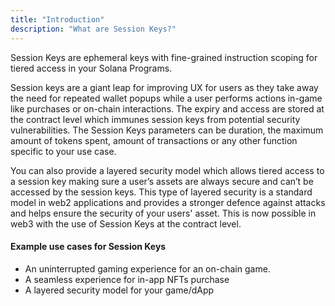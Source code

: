 ```yaml
---
title: "Introduction"
description: "What are Session Keys?"
---
```


Session Keys are ephemeral keys with fine-grained instruction scoping for tiered access in your Solana Programs.

Session keys are a giant leap for improving UX for users as they take away the need for repeated wallet popups while a user performs actions in-game like purchases or on-chain interactions. The expiry and access are stored at the contract level which immunes session keys from potential security vulnerabilities. The Session Keys parameters can be duration, the maximum amount of tokens spent, amount of transactions or any other function specific to your use case.


You can also provide a layered security model which allows tiered access to a session key making sure a user’s assets are always secure and can’t be accessed by the session keys. 
This type of layered security is a standard model in web2 applications and provides a stronger defence against attacks and helps ensure the security of your users' asset. This is now possible in web3 with the use of Session Keys at the contract level.


#### Example use cases for Session Keys

* An uninterrupted gaming experience for an on-chain game.
* A seamless experience for in-app NFTs purchase
* A layered security model for your game/dApp
